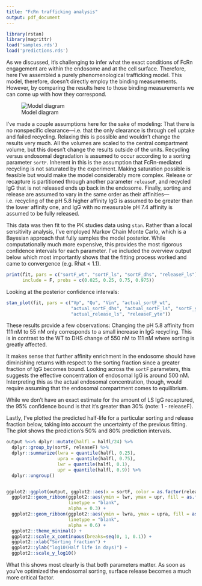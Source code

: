 ```yaml
---
title: "FcRn trafficking analysis"
output: pdf_document
---
```


```r
library(rstan)
library(magrittr)
load('samples.rds')
load('predictions.rds')
```

As we discussed, it's challenging to infer what the exact conditions of FcRn engagement are within the endosome and at the cell surface. Therefore, here I've assembled a purely phenomenological trafficking model. This model, therefore, doesn't directly employ the binding measurements. However, by comparing the results here to those binding measurements we can come up with how they correspond.

![Model diagram](model/diagram.png "Model")

I've made a couple assumptions here for the sake of modeling: That there is no nonspecific clearance—i.e. that the only clearance is through cell uptake and failed recycling. Relaxing this is possible and wouldn't change the results very much. All the volumes are scaled to the central compartment volume, but this doesn't change the results outside of the units. Recycling versus endosomal degradation is assumed to occur according to a sorting parameter `sortF`. Inherent in this is the assumption that FcRn-mediated recycling is not saturated by the experiment. Making saturation possible is feasible but would make the model considerably more complex. Release or recapture is partitioned through another parameter `releaseF`, and recycled IgG that is not released ends up back in the endosome. Finally, sorting and release are assumed to vary in the same order as their affinities—i.e. recycling of the pH 5.8 higher affinity IgG is assumed to be greater than the lower affinity one, and IgG with no measurable pH 7.4 affinity is assumed to be fully released.

\cleardoublepage

This data was then fit to the PK studies data using `stan`. Rather than a local sensitivity analysis, I've employed Markov Chain Monte Carlo, which is a Bayesian approach that fully samples the model posterior. While computationally much more expensive, this provides the most rigorous confidence intervals for each parameter. I've included the overview output below which most importantly shows that the fitting process worked and came to convergence (e.g. Rhat < 1.1).

```r
print(fit, pars = c("sortF_wt", "sortF_ls", "sortF_dhs", "releaseF_ls"),
      include = F, probs = c(0.025, 0.25, 0.75, 0.975))
```

Looking at the posterior confidence intervals:

```r
stan_plot(fit, pars = c("Vp", "Qu", "Vin", "actual_sortF_wt",
                        "actual_sortF_dhs", "actual_sortF_ls", "sortF_yte",
                        "actual_release_ls", "releaseF_yte"))
```

These results provide a few observations: Changing the pH 5.8 affinity from 111 nM to 55 nM only corresponds to a small increase in IgG recycling. This is in contrast to the WT to DHS change of 550 nM to 111 nM where sorting is greatly affected.

It makes sense that further affinity enrichment in the endosome should have diminishing returns with respect to the sorting fraction since a greater fraction of IgG becomes bound. Looking across the `sortF` parameters, this suggests the effective concentration of endosomal IgG is around 500 nM. Interpreting this as the actual endosomal concentration, though, would require assuming that the endosomal compartment comes to equilibrium.

While we don't have an exact estimate for the amount of LS IgG recaptured, the 95% confidence bound is that it's greater than 30% (note: 1 - releaseF).

Lastly, I've plotted the predicted half-life for a particular sorting and release fraction below, taking into account the uncertainty of the previous fitting. The plot shows the prediction's 50% and 80% prediction intervals.

```r
output %<>% dplyr::mutate(halfl = halfl/24) %>%
  dplyr::group_by(sortF, releaseF) %>%
  dplyr::summarize(lwra = quantile(halfl, 0.25),
                   upra = quantile(halfl, 0.75),
                   lwr = quantile(halfl, 0.1),
                   upr = quantile(halfl, 0.9)) %>%
  dplyr::ungroup()


ggplot2::ggplot(output, ggplot2::aes(x = sortF, color = as.factor(releaseF), group = releaseF)) +
  ggplot2::geom_ribbon(ggplot2::aes(ymin = lwr, ymax = upr, fill = as.factor(releaseF)),
                       linetype = "blank",
                       alpha = 0.3) +
  ggplot2::geom_ribbon(ggplot2::aes(ymin = lwra, ymax = upra, fill = as.factor(releaseF)),
                       linetype = "blank",
                       alpha = 0.6) +
  ggplot2::theme_minimal() +
  ggplot2::scale_x_continuous(breaks=seq(0, 1, 0.1)) +
  ggplot2::xlab("Sorting fraction") +
  ggplot2::ylab("log10(Half life in days)") + 
  ggplot2::scale_y_log10()
```

What this shows most clearly is that both parameters matter. As soon as you've optimized the endosomal sorting, surface release becomes a much more critical factor.
